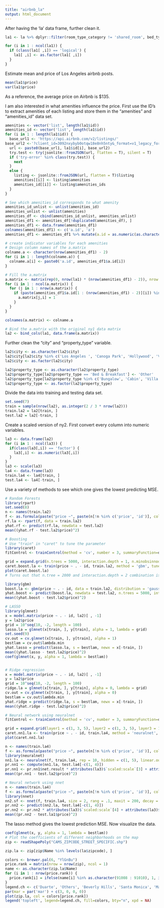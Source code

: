 ```yaml
---
title: "airbnb_la"
output: html_document
---
```


After having the 'la' data frame, further clean it.
```r
la1 <- la %>% dplyr::filter(room_type_category != 'shared_room', bed_type_category == 'real_bed', is_superhost == F, !(zipcode %in%c('', '0'))) %>% dplyr::select(-c(person_capacity, bed_type_category, is_superhost, zipcode)) %>% mutate(room_type_category = as.factor(as.character(room_type_category)))

for (i in 1 : ncol(la1)) {
  if (class(la1[ ,i]) == 'logical') {
    la1[ ,i] <- as.factor(la1[ ,i])
  }
}
```
Estimate mean and price of Los Angeles airbnb posts.
```r
mean(la1$price)
var(la1$price)
```
As a reference, the average price on Airbnb is $135.

I am also interested in what amenities influence the price. First use the ID's to extract amenities of each listing and store them in the "amenities" and "amenities_id" data set.
```r
amenities <- vector('list', length(la1$id))
amenities_id <- vector('list', length(la1$id))
for (i in 1 : length(la1$id)) {
  base_url1 <- 'https://api.airbnb.com/v2/listings/'
base_url2 <-'?client_id=3092nxybyb0otqw18e8nh5nty&_format=v1_legacy_for_p3'
  url <- paste0(base_url1, la1$id[i], base_url2)
  try.test <- try(jsonlite::fromJSON(url, flatten = T), silent = T)
  if ('try-error' %in% class(try.test)) {
    next
  }
  else {
    listing <- jsonlite::fromJSON(url, flatten = T)$listing
    amenities[[i]] <- listing$amenities
    amenities_id[[i]] <- listing$amenities_ids
  }
}

# See which amenities_id corresponds to what amenity
amenities_id_unlist <- unlist(amenities_id)
amenities_unlist <- unlist(amenities)
amenities_df <- cbind(amenities_id_unlist, amenities_unlist)
amenities_df1 <- amenities_df[!duplicated(amenities_df), ]
amenities_df1 <- data.frame(amenities_df1)
colnames(amenities_df1) <- c('a.id', 'a')
amenities_df1 <- amenities_df1 %>% mutate(a.id = as.numeric(as.character(a.id))) %>% arrange(a.id)

# create indicator variables for each amenities
# Design column names of the a.matrix
colname.a <- character(nrow(amenities_df1) - 2)
for (i in 1 : length(colname.a)) {
  colname.a[i] <- paste0('a.id', amenities_df1$a.id[i])
}

# Fill the a.matrix
a.matrix <- matrix(rep(0, nrow(la1) * (nrow(amenities_df1) - 2)), nrow = nrow(la1), ncol = nrow(amenities_df1) - 2)
for (i in 1 : ncol(a.matrix)) {
  for (j in 1 : nrow(a.matrix)) {
    if (paste(amenities_df1$a.id[1 : (nrow(amenities_df1) - 2)][i]) %in% amenities_id[[j]]) {
      a.matrix[j,i] = 1
    }  
  }
}

colnames(a.matrix) <- colname.a

# Bind the a.matrix with the original ny1 data matrix
la2 <- bind_cols(la1, data.frame(a.matrix))
```
Further clean the "city" and "property_type" variable.
```r
la2$city <- as.character(la2$city)
la2$city[la2$city %in% c('Los Angeles ', 'Canoga Park', 'Hollywood', 'Van Nuys', 'Venice')] <- 'Los Angeles'
la2$city <- as.factor(la2$city)

la2$property_type <- as.character(la2$property_type)
la2$property_type[la2$property_type == 'Bed & Breakfast'] <- 'Other'
la2$property_type[la2$property_type %in% c('Bungalow', 'Cabin', 'Villa')] <- 'House'
la2$property_type <- as.factor(la2$property_type)
```
Divide the data into training and testing data set.
```r
set.seed(7)
train = sample(nrow(la2), as.integer(2 / 3 * nrow(la2)))
train.la2 = la2[train, ]
test.la2 = la2[-train, ]
```
Create a scaled version of ny2. First convert every column into numeric variables.
```r
la3 <- data.frame(la2)
for (i in 1 : ncol(la3)) {
  if(class(la3[,i]) == 'factor') {
    la3[,i] <- as.numeric(la3[,i])
  }
}
la3 <- scale(la3)
la4 <- data.frame(la3)
train.la4 <- la4[train, ]
test.la4 <- la4[-train, ]
```
Use a variety of methods to see which one gives the lowest predicting MSE.
```r
# Random Forests
library(rpart)
set.seed(8)
n <- names(train.la2)
f <- as.formula(paste("price ~", paste(n[!n %in% c('price', 'id')], collapse = " + ")))
rf.la <- rpart(f, data = train.la2)
yhat.rf <- predict(rf.la, newdata = test.la2)
mean((yhat.rf - test.la2$price)^2)

# Boosting
# Use "train" in "caret" to tune the parameter
library(caret)
fitControl <- trainControl(method = 'cv', number = 3, summaryFunction=defaultSummary)

grid = expand.grid(n.trees = 5000, interaction.depth = 1, n.minobsinnode = 10, shrinkage = .001)
caret.boost.la <- train(price ~ . - id, train.la2, method = 'gbm', tuneGrid = grid, trControl = fitControl)
plot(caret.boost.la)
# Turns out that n.tree = 2000 and interaction.depth = 2 combination is the best.

library(gbm)
boost.la <- gbm(price ~ . - id, data = train.la2, distribution = 'gaussian', n.trees = 5000, interaction.depth = 1)
yhat.boost <- predict(boost.la, newdata = test.la2, n.trees = 5000, interaction.depth = 1)
mean((yhat.boost - test.la2$price)^2)

# LASSO
library(glmnet)
x = model.matrix(price ~ . - id, la2)[ , -1]
y = la2$price
grid = 10^seq(10, -2, length = 100)
lasso.la = glmnet(x[train, ], y[train], alpha = 1, lambda = grid)
set.seed(9)
cv.out = cv.glmnet(x[train, ], y[train], alpha = 1)
bestlam = cv.out$lambda.min
yhat.lasso = predict(lasso.la, s = bestlam, newx = x[-train, ])
mean((yhat.lasso - test.la2$price)^2)
coef(glmnet(x, y, alpha = 1, lambda = bestlam))


# Ridge regression
x = model.matrix(price ~ . - id, la2)[ , -1]
y = la2$price
grid = 10^seq(10, -2, length = 100)
ridge.la = glmnet(x[train, ], y[train], alpha = 0, lambda = grid)
cv.out = cv.glmnet(x[train, ], y[train], alpha = 0)
bestlam = cv.out$lambda.min
yhat.ridge = predict(ridge.la, s = bestlam, newx = x[-train, ])
mean((yhat.ridge - test.la2$price)^2)

# Neural network using neuralnet
fitControl <- trainControl(method = 'cv', number = 3, summaryFunction=defaultSummary)

grid = expand.grid(layer1 = c(1, 3, 5), layer2 = c(1, 3, 5), layer3 = 1)
caret.nn1.la <- train(price ~ . - id, train.la4, method = 'neuralnet', tuneGrid = grid, trControl = fitControl)
plot(caret.nn1.la)

n <- names(train.la4)
f <- as.formula(paste("price ~", paste(n[!n %in% c('price', 'id')], collapse = " + ")))
library(neuralnet)
nn1.la <- neuralnet(f, train.la4, rep = 10, hidden = c(1, 5), linear.output = T)
pr.nn1 <- compute(nn1.la, test.la4[-c(1, 4)])
pr.nn1 <- pr.nn1$net.result * attributes(la3)$`scaled:scale`[3] + attributes(la3)$`scaled:scale`[3]
mean((pr.nn1 - test.la2$price)^2)

# Neural network using nnet
n <- names(train.la4)
f <- as.formula(paste("price ~", paste(n[!n %in% c('price', 'id')], collapse = " + ")))
library(nnet)
nn2.sf <- nnet(f, train.la4, size = 2, rang = .1, maxit = 200, decay = 5e-4, linear.output = T)
pr.nn2 <- predict(nn2.la, test.la4[-c(1, 4)])
pr.nn2 <- pr.nn2 * attributes(la3)$`scaled:scale`[4] + attributes(la3)$`scaled:scale`[4]
mean((pr.nn2 - test.la1$price)^2)
```
The lasso method gives the lowest prediction MSE. Now visualize the data.
```r
coef(glmnet(x, y, alpha = 1, lambda = bestlam))
# Plot the coefficients of different neighborhoods on the map
zip <- readShapePoly("CAMS_ZIPCODE_STREET_SPECIFIC.shp")

zip.la <- zip[zip$Name %in% levels(la$zipcode), ]

colors <- brewer.pal(6, "YlGnBu")
price.rank = matrix(nrow = nrow(zip), ncol = 1)
name <- as.character(zip.la$Name)
for (i in 1 : nrow(price.rank)) {
  price.rank[i] = ifelse(name[i] %in% as.character(91008 : 91010), 1, ifelse(name[i] %in% as.character(90209 : 90213), 3, ifelse(name[i] %in% as.character(90401 : 90411), 4, ifelse(name[i] %in% as.character(90266 : 90267), 5, ifelse(name[i] %in% as.character(90263 : 90265), 6, 2)))))
}
legend.ch <- c('Duarte', 'Others', 'Beverly Hills', 'Santa Monica', 'Manhattan Beach', 'Malibu')
par(mar = par('mar') + c(3, 0, 0, 0))
plot(zip.la, col = colors[price.rank])
legend('topleft', legend=legend.ch, fill=colors, bty="n", xpd = NA)
```

